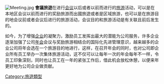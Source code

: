 {{Unreferenced |time=2009-02-05T17:21:02+00:00 }}
{{Merge |1=商務旅遊|time=2014-08-14T13:33:10+00:00}}
[[File:Meeting.jpg|thumb]]
'''會議旅遊'''在进行[[会议|会议]]以后或者以前而进行的[[旅游|旅游]]活动，可以是在本地区会议以前而进行的奖励旅游而出國旅遊或者是区域旅游，也可以是在旅游目的地会议前或者会议后进行的旅游活动，会议目的和旅游活动是有关联且前后发生的。

如今，为了增强[[企业|企业]]的凝聚力，激励员工发挥出最大的潜能为公司服务，许多企业逐渐加强了公司[[年会|年会]]会议与奖励旅游相结合的国际化先进管理意识，越来越多的企业公司将年会选在一个旅游目的地进行，这样，在召开年会的同时，也对公司即企业所有员工举办一次集体旅游活动，这不仅可以让每年一次的年会每年不一样，令员工印象深刻，同时也让员工在一年的紧张工作后，借此机会放松休憩，以便来年更好地为公司企业做贡献。
{{旅游}}

[[Category:旅遊類型|Category:旅遊類型]]